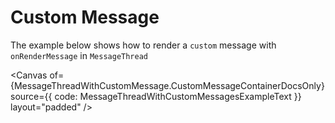 

<Meta of={MessageThreadWithCustomMessage} />

# Custom Message

The example below shows how to render a `custom` message with `onRenderMessage` in `MessageThread`

<Canvas
  of={MessageThreadWithCustomMessage.CustomMessageContainerDocsOnly}
  source={{ code: MessageThreadWithCustomMessagesExampleText }}
  layout="padded"
/>
